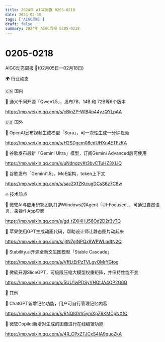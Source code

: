 ```yaml
---
title: 2024年 AIGC周报 0205-0218
date: 2024-02-18
tags: ['AIGC周报']
draft: false
summary: 2024年 AIGC周报 0205-0218
---
```

# 0205-0218
AIGC动态周报 🚀(02月05日—02月18日)

🌍 行业动态

🇨🇳 国内

📰 通义千问开源「Qwen1.5」，发布7B、14B 和 72B等6个版本

https://mp.weixin.qq.com/s/cBiqZP-WlB4p44yzQYLpAA

🇺🇸 国外

📰 OpenAI发布视频生成模型「Sora」，可一次性生成一分钟视频

https://mp.weixin.qq.com/s/H2SDgcm08edUHXn4ETFzKA

📰 谷歌发布最新「Gemini Ultra」模型，订阅Gemini Advanced后可使用

https://mp.weixin.qq.com/s/uNdngzvKt3bvCTuHZ3XLiQ

📰 谷歌发布「Gemini1.5」，MoE架构，token上下文

https://mp.weixin.qq.com/s/sacZXfZKtcugDCsS6z7C8w

🔥 技术热点

📝 微软AI与应用研究团队打造Windows的Agent「UI-Focused」，可通过自然语言，来操作App界面

https://mp.weixin.qq.com/s/gd_t2XI4HJ56Od2D2r3vTQ

📝 苹果使用GPT生成动画代码，帮助设计师让静态图片动起来

https://mp.weixin.qq.com/s/ijtN7gINPQx9WPWLqdtN2Q

📝 Stability.ai开源全新文生图模型「Stable Cascade」

https://mp.weixin.qq.com/s/VffLtErPzTVLgvOMrYGtog

📝 微软开源SliceGPT，可极限压缩大模型权重矩阵，并保持性能不变

https://mp.weixin.qq.com/s/5UU1wPDSyVHQtJA4OP2G6Q

🎉 其他

🚀 ChatGPT新增记忆功能，用户可自行管理记忆内容

https://mp.weixin.qq.com/s/RNQIGVh5ymXpZ9KMCpNXfQ

🚀 微软Copilot新增对生成的图像进行在线编辑功能

https://mp.weixin.qq.com/s/4R_CPxZTJCxS4IA9quoZkA